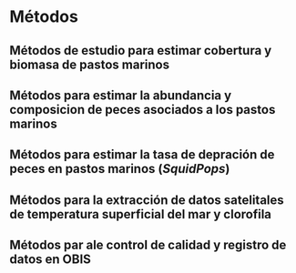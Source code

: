 # Métodos

## Métodos de estudio para estimar cobertura y biomasa de pastos marinos


## Métodos para estimar la abundancia y composicion de peces asociados a los pastos marinos


## Métodos para estimar la tasa de depración de peces en pastos marinos (*SquidPops*)



## Métodos para la extracción de datos satelitales de temperatura superficial del mar y clorofila


## Métodos par ale control de calidad y registro de datos en OBIS

